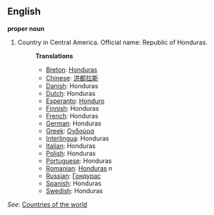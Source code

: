 ==English==

'''proper noun'''

# Country in Central America. Official name: Republic of Honduras.
#:'''Translations'''
#:*[[Breton]]: [[Honduras]]
#:*[[Chinese]]: [[洪都拉斯]]
#:*[[Danish]]: Honduras
#:*[[Dutch]]: Honduras
#:*[[Esperanto]]: [[Honduro]]
#:*[[Finnish]]: Honduras
#:*[[French]]: Honduras
#:*[[German]]: Honduras
#:*[[Greek]]: [[Ονδούρα]]
#:*[[Interlingua]]: Honduras
#:*[[Italian]]: Honduras
#:*[[Polish]]: Honduras
#:*[[Portuguese]]: Honduras
#:*[[Romanian]]: [[Honduras]] ''n''
#:*[[Russian]]: [[Гондурас]]
#:*[[Spanish]]: Honduras
#:*[[Swedish]]: Honduras

''See'': [[Countries of the world]]